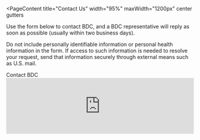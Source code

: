 
<PageContent 
  title="Contact Us"
  width="95%" maxWidth="1200px" center gutters
>
Use the form below to contact BDC, and a BDC representative will reply as soon as possible (usually within two business days). 

Do not include personally identifiable information or personal health information in the form. If access to such information is needed to resolve your request, send that information securely through external means such as U.S. mail.

<Card>
  <CardHeader size="large">Contact BDC</CardHeader>
  <CardBody>
    <iframe
      title="Feedback Form"
      className="freshwidget-embedded-form"
      id="freshwidget-embedded-form"
      src="https://bdcatalyst.freshdesk.com/widgets/feedback_widget/new?&widgetType=embedded&screenshot=No&captcha=yes"
      scrolling="no"
      style={{ height: "2175px", overflow: 'auto' }}
      width="100%"
      frameBorder="0"
    ></iframe>
  </CardBody>
</Card>


</PageContent>
